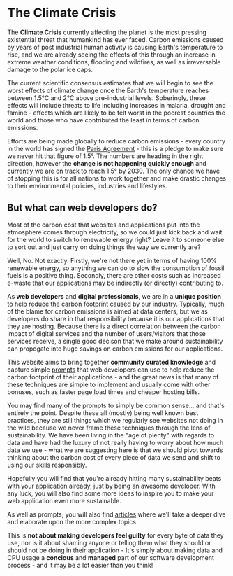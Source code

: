 
<Head>
  <HtmlHead title="Green Web Dev :: About" description="Why this site exists" />
</Head>

# The Climate Crisis

The **Climate Crisis** currently affecting the planet is the most pressing existential threat that humankind has ever faced. Carbon emissions caused by years of post industrial human activity is causing Earth's temperature to rise, and we are already seeing the effects of this through an increase in extreme weather conditions, flooding and wildfires, as well as irreversable damage to the polar ice caps.

The current scientific consensus estimates that we will begin to see the worst effects of climate change once the Earth's temperature reaches between 1.5&deg;C and 2&deg;C above pre-industrial levels. Soberingly, these effects will include threats to life including increases in malaria, drought and famine - effects which are likely to be felt worst in the poorest countries the world and those who have contributed the least in terms of carbon emissions.

Efforts are being made globally to reduce carbon emissions - every country in the world has signed the [Paris Agreement](https://en.wikipedia.org/wiki/Paris_Agreement) - this is a pledge to make sure we never hit that figure of 1.5&deg;. The numbers are heading in the right direction, however the **change is not happening quickly enough** and currently we are on track to reach 1.5&deg; by 2030. The only chance we have of stopping this is for all nations to work together and make drastic changes to their environmental policies, industries and lifestyles.

## But what can web developers do?

Most of the carbon cost that websites and applications put into the atmosphere comes through electricity, so we could just kick back and wait for the world to switch to renewable energy right? Leave it to someone else to sort out and just carry on doing things the way we currently are?

Well, No. Not exactly. Firstly, we're not there yet in terms of having 100% renewable energy, so anything we can do to slow the consumption of fossil fuels is a positive thing. Secondly, there are other costs such as increased e-waste that our applications may be indirectly (or directly) contributing to.

As **web developers** and **digital professionals**, we are in a **unique position** to help reduce the carbon footprint caused by our industry. Typically, much of the blame for carbon emissions is aimed at data centers, but we as developers do share in that responsibility because it is our applications that they are hosting. Because there is a direct correlation between the carbon impact of digital services and the number of users/visitors that those services receive, a single good decison that we make around sustainability can propogate into huge savings on carbon emissions for our applications.

This website aims to bring together **community curated knowledge** and capture simple [prompts](/prompts) that web developers can use to help reduce the carbon footprint of their applications - and the great news is that many of these techniques are simple to implement and usually come with other bonuses, such as faster page load times and cheaper hosting bills.

You may find many of the prompts to simply be common sense... and that's entirely the point. Despite these all (mostly) being well known best practices, they are still things which we regularly see websites not doing in the wild because we never frame these techniques through the lens of sustainability. We have been living in the "age of plenty" with regards to data and have had the luxury of not really having to worry about how much data we use - what we are suggesting here is that we should pivot towards thinking about the carbon cost of every piece of data we send and shift to using our skills responsibly.

Hopefully you will find that you're already hitting many sustainability beats with your application already, just by being an awesome developer. With any luck, you will also find some more ideas to inspire you to make your web application even more sustainable.

As well as prompts, you will also find [articles](/articles) where we'll take a deeper dive and elaborate upon the more complex topics.

This is **not about making developers feel guilty** for every byte of data they use, nor is it about shaming anyone or telling them what they should or should not be doing in their application - It's simply about making data and CPU usage a **concious** and **managed** part of our software development process - and it may be a lot easier than you think!
